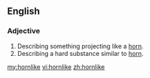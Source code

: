 ==English==

===Adjective===
{{en-adj|-}}

# Describing something projecting like a [[horn]].
# Describing a hard substance similar to [[horn]].

[[my:hornlike]]
[[vi:hornlike]]
[[zh:hornlike]]